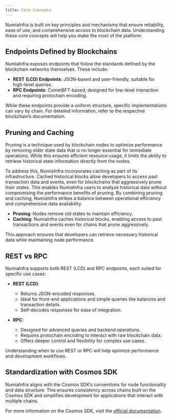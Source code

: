 ```yaml
---
title: Core Concepts
---
```

NumiaInfra is built on key principles and mechanisms that ensure reliability, ease of use, and comprehensive access to blockchain data. Understanding these core concepts will help you make the most of the platform.

## Endpoints Defined by Blockchains

NumiaInfra exposes endpoints that follow the standards defined by the blockchain networks themselves. These include:

- **REST (LCD) Endpoints**: JSON-based and user-friendly, suitable for high-level queries.
- **RPC Endpoints**: CometBFT-based, designed for low-level interaction and requiring protochain encoding.

While these endpoints provide a uniform structure, specific implementations can vary by chain. For detailed information, refer to the respective blockchain’s documentation.

## Pruning and Caching

Pruning is a technique used by blockchain nodes to optimize performance by removing older state data that is no longer essential for immediate operations. While this ensures efficient resource usage, it limits the ability to retrieve historical state information directly from the nodes.

To address this, NumiaInfra incorporates caching as part of its infrastructure. Cached historical blocks allow developers to access past transaction data and events, even for blockchains that aggressively prune their states. This enables NumiaInfra users to analyze historical data without compromising the performance benefits of pruning. By combining pruning and caching, NumiaInfra strikes a balance between operational efficiency and comprehensive data availability.

- **Pruning**: Nodes remove old states to maintain efficiency.
- **Caching**: NumiaInfra caches historical blocks, enabling access to past transactions and events even for chains that prune aggressively.

This approach ensures that developers can retrieve necessary historical data while maintaining node performance.

## REST vs RPC

NumiaInfra supports both REST (LCD) and RPC endpoints, each suited for specific use cases:

- **REST (LCD)**:
  - Returns JSON-encoded responses.
  - Ideal for front-end applications and simple queries like balances and transaction details.
  - Self-decodes responses for ease of integration.

- **RPC**:
  - Designed for advanced queries and backend operations.
  - Requires protochain encoding to interact with raw blockchain data.
  - Offers deeper control and flexibility for complex use cases.

Understanding when to use REST or RPC will help optimize performance and development workflows.

## Standardization with Cosmos SDK

NumiaInfra aligns with the Cosmos SDK’s conventions for node functionality and data structure. This ensures consistency across chains built on the Cosmos SDK and simplifies development for applications that interact with multiple chains.

<CardList cols={3}>
<Card 
  title="Modularity"
  description="Developers can include only the modules they need, ensuring streamlined and efficient blockchains."
  icon="cube"
  iconType="regular"
  iconSize="32px"
/>
<Card 
  title="Interoperability"
  description="Chains built with the Cosmos SDK can communicate with each other through the Inter-Blockchain Communication (IBC) protocol."
  icon="plugs"
  iconType="regular"
  iconSize="32px"
/>
<Card 
  title="Tendermint Core"
  description="Provides fast finality, high throughput, and secure consensus."
  icon="speedometer"
  iconType="regular"
  iconSize="32px"
/>
</CardList>

For more information on the Cosmos SDK, visit the [official documentation](https://docs.cosmos.network/).
